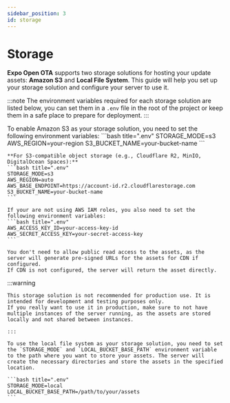 ```yaml
---
sidebar_position: 3
id: storage
---
```


# Storage

**Expo Open OTA** supports two storage solutions for hosting your update assets: **Amazon S3** and **Local File System**. This guide will help you set up your storage solution and configure your server to use it.

:::note
The environment variables required for each storage solution are listed below, you can set them in a `.env` file in the root of the project or keep them in a safe place to prepare for deployment.
:::


<Tabs queryString="storage" defaultValue="s3">
  <TabItem value="s3" label="Amazon S3" default>
    To enable Amazon S3 as your storage solution, you need to set the following environment variables:
    ```bash title=".env"
    STORAGE_MODE=s3
    AWS_REGION=your-region
    S3_BUCKET_NAME=your-bucket-name
    ```
    
    **For S3-compatible object storage (e.g., Cloudflare R2, MinIO, DigitalOcean Spaces):**
    ```bash title=".env"
    STORAGE_MODE=s3
    AWS_REGION=auto
    AWS_BASE_ENDPOINT=https://account-id.r2.cloudflarestorage.com
    S3_BUCKET_NAME=your-bucket-name
    ```
    
    If your are not using AWS IAM roles, you also need to set the following environment variables:
    ```bash title=".env"
    AWS_ACCESS_KEY_ID=your-access-key-id
    AWS_SECRET_ACCESS_KEY=your-secret-access-key
    ```

    You don't need to allow public read access to the assets, as the server will generate pre-signed URLs for the assets for CDN if configured.
    If CDN is not configured, the server will return the asset directly.
  </TabItem>
  <TabItem value="local" label="Local File System">
    :::warning

    This storage solution is not recommended for production use. It is intended for development and testing purposes only.
    If you really want to use it in production, make sure to not have multiple instances of the server running, as the assets are stored locally and not shared between instances.

    :::

    To use the local file system as your storage solution, you need to set the `STORAGE_MODE` and `LOCAL_BUCKET_BASE_PATH` environment variable to the path where you want to store your assets. The server will create the necessary directories and store the assets in the specified location.

    ```bash title=".env"
    STORAGE_MODE=local
    LOCAL_BUCKET_BASE_PATH=/path/to/your/assets
    ```
  </TabItem>
</Tabs>

